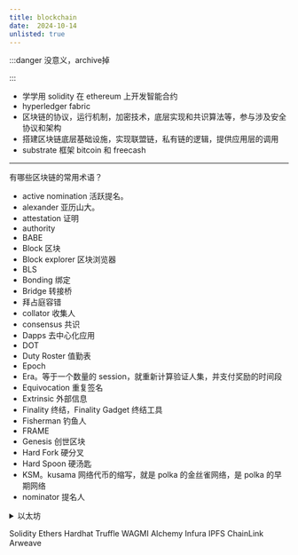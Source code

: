 ```yaml
---
title: blockchain
date:  2024-10-14
unlisted: true
---
```




:::danger
没意义，archive掉

:::

- 学学用 solidity 在 ethereum 上开发智能合约
- hyperledger fabric
- 区块链的协议，运行机制，加密技术，底层实现和共识算法等，参与涉及安全协议和架构
- 搭建区块链底层基础设施，实现联盟链，私有链的逻辑，提供应用层的调用
- substrate 框架 bitcoin 和 freecash

---

有哪些区块链的常用术语？

- active nomination 活跃提名。
- alexander 亚历山大。
- attestation 证明
- authority
- BABE
- Block 区块
- Block explorer 区块浏览器
- BLS
- Bonding 绑定
- Bridge 转接桥
- 拜占庭容错
- collator 收集人
- consensus 共识
- Dapps 去中心化应用
- DOT
- Duty Roster 值勤表
- Epoch
- Era。等于一个数量的 session，就重新计算验证人集，并支付奖励的时间段
- Equivocation 重复签名
- Extrinsic 外部信息
- Finality 终结，Finality Gadget 终结工具
- Fisherman 钓鱼人
- FRAME
- Genesis 创世区块
- Hard Fork 硬分叉
- Hard Spoon 硬汤匙
- KSM。kusama 网络代币的缩写，就是 polka 的金丝雀网络，是 polka 的早期网络
- nominator 提名人


<details>
<summary>以太坊</summary>

- 以太坊中有哪些树（交易树、收据树、状态树）
- 为什么需要收据树（将交易执行过程中的一些特定信息编码为交易收据，方便对交易进行零知识证明、索引和搜索）
- 以太坊里的状态是什么，状态树怎么存的状态（账户状态包括 balance、nonce、codeHash、storageRoot，使用 Merkle Patricia Trie 即 MPT 存的账户状态）
- 以太坊的合约数据的储存形式（还是 MPT。合约账户中的 storage root，对应账户的 storage trie）比特币里的交易是怎么存的（Merkle Tree，MT）
- 介绍 Merkle Tree 的性质、优点，为什么用 Merkle Tree 存（实现 SPV、Merkle Proof）
- 为什么以太坊要将 MT 改成 MPT（这个问题比较复杂，建议读者去 B 站北大肖臻老师的区块链课中寻找答案）
- 介绍比特币的 UTXO
- 比特币查询余额只能从头开始遍历整条链吗，有没有高效方法（创建 UTXOSet 缓存）
- 比特币地址是怎么生成的（助记词＜-＞seed→＞私钥-＞公钥-＞PubKeyHash＜-＞address，其中＜- ＞表可双向转换，→表单向转换，最后的 PubKeyHash 转换为 address 的时候用的是 base58 编码，base58 编码的原理即辗转相除法）


</details>



Solidity
Ethers
Hardhat
Truffle
WAGMI
Alchemy
Infura
IPFS
ChainLink
Arweave



